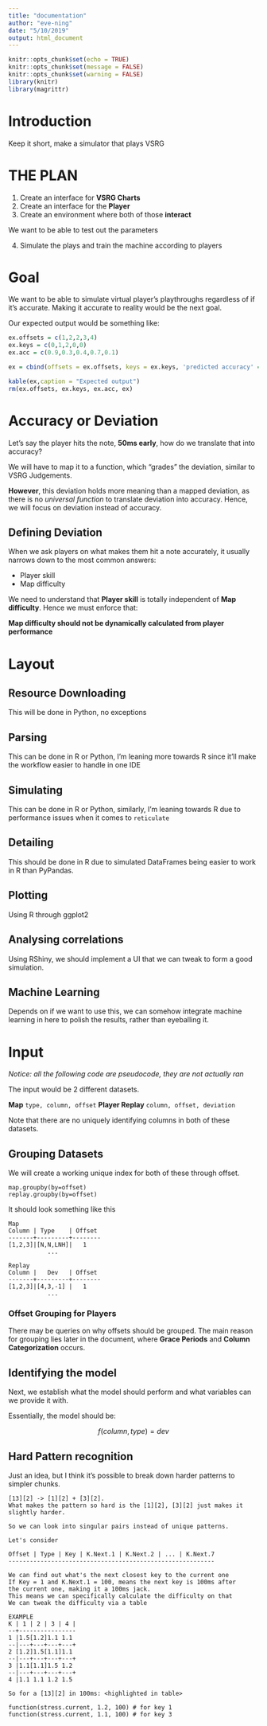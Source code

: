 ```yaml
---
title: "documentation"
author: "eve-ning"
date: "5/10/2019"
output: html_document
---
```


```r
knitr::opts_chunk$set(echo = TRUE)
knitr::opts_chunk$set(message = FALSE)
knitr::opts_chunk$set(warning = FALSE)
library(knitr)
library(magrittr)
```

# Introduction

Keep it short, make a simulator that plays VSRG

# THE PLAN

1. Create an interface for **VSRG Charts**
2. Create an interface for the **Player**
3. Create an environment where both of those **interact**

  We want to be able to test out the parameters

4. Simulate the plays and train the machine according to players

# Goal

We want to be able to simulate virtual player's playthroughs regardless of if it's accurate.
Making it accurate to reality would be the next goal.

Our expected output would be something like:

```r
ex.offsets = c(1,2,2,3,4)
ex.keys = c(0,1,2,0,0)
ex.acc = c(0.9,0.3,0.4,0.7,0.1)

ex = cbind(offsets = ex.offsets, keys = ex.keys, 'predicted accuracy' = ex.acc)

kable(ex,caption = "Expected output")
rm(ex.offsets, ex.keys, ex.acc, ex)
```

# Accuracy or Deviation

Let's say the player hits the note, **50ms early**, how do we translate that into accuracy? 

We will have to map it to a function, which "grades" the deviation, similar to VSRG Judgements.

**However**, this deviation holds more meaning than a mapped deviation, as there is no *universal function* to translate deviation into accuracy. Hence, we will focus on deviation instead of accuracy.

## Defining Deviation

When we ask players on what makes them hit a note accurately, it usually narrows down to the most common answers:

- Player skill
- Map difficulty

We need to understand that **Player skill** is totally independent of **Map difficulty**. Hence we must enforce that:

**Map difficulty should not be dynamically calculated from player performance**

# Layout

## Resource Downloading
This will be done in Python, no exceptions

## Parsing
This can be done in R or Python, I'm leaning more towards R since it'll make the workflow easier to handle in one IDE

## Simulating
This can be done in R or Python, similarly, I'm leaning towards R due to performance issues when it comes to `reticulate`

## Detailing
This should be done in R due to simulated DataFrames being easier to work in R than PyPandas.

## Plotting
Using R through ggplot2

## Analysing correlations
Using RShiny, we should implement a UI that we can tweak to form a good simulation.

## Machine Learning
Depends on if we want to use this, we can somehow integrate machine learning in here to polish the results, rather than eyeballing it.

# Input

*Notice: all the following code are pseudocode, they are not actually ran*

The input would be 2 different datasets.

**Map** `type, column, offset`
**Player Replay** `column, offset, deviation`

Note that there are no uniquely identifying columns in both of these datasets.

## Grouping Datasets

We will create a working unique index for both of these through offset.

```
map.groupby(by=offset)
replay.groupby(by=offset)
```
It should look something like this
```
Map
Column | Type    | Offset
-------+---------+--------
[1,2,3]|[N,N,LNH]|   1
           ...

Replay
Column |   Dev   | Offset
-------+---------+--------
[1,2,3]|[4,3,-1] |   1
           ...
```

### Offset Grouping for Players

There may be queries on why offsets should be grouped. The main reason for grouping lies later in the document, where **Grace Periods** and **Column Categorization** occurs.

## Identifying the model

Next, we establish what the model should perform and what variables can we provide it with.

Essentially, the model should be:

$$f(column, type) = dev$$

## Hard Pattern recognition

Just an idea, but I think it's possible to break down harder patterns to simpler chunks.

```
[13][2] -> [1][2] + [3][2].
What makes the pattern so hard is the [1][2], [3][2] just makes it
slightly harder.

So we can look into singular pairs instead of unique patterns.

Let's consider

Offset | Type | Key | K.Next.1 | K.Next.2 | ... | K.Next.7
----------------------------------------------------------

We can find out what's the next closest key to the current one
If Key = 1 and K.Next.1 = 100, means the next key is 100ms after
the current one, making it a 100ms jack.
This means we can specifically calculate the difficulty on that
We can tweak the difficulty via a table

EXAMPLE
K | 1 | 2 | 3 | 4 |
--+----------------
1 |1.5[1.2]1.1 1.1
--|---+---+---+---+
2 [1.2]1.5[1.1]1.1
--|---+---+---+---+
3 |1.1[1.1]1.5 1.2
--|---+---+---+---+
4 |1.1 1.1 1.2 1.5

So for a [13][2] in 100ms: <highlighted in table>

function(stress.current, 1.2, 100) # for key 1
function(stress.current, 1.1, 100) # for key 3


```





